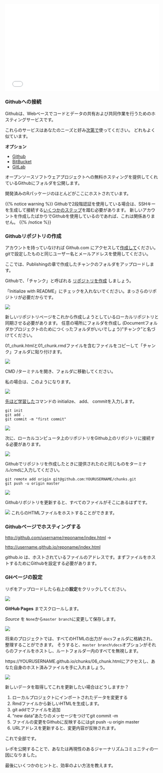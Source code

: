 <div style="position: relative; padding-bottom: 56.25%; height: 0; overflow: hidden;">
  <iframe src="//www.youtube.com/embed/A07QI3_Ie34?t=3s" style="position: absolute; top: 0; left: 0; width: 100%; height: 100%; border:0; encrypted-media" allowfullscreen title="YouTube Video"></iframe>
</div>
### Githubへの接続

Githubは、Webベースでコードとデータの共有および共同作業を行うためのホスティングサービスです。

これらのサービスはあなたのニーズと好み[次第で](https://medium.com/flow-ci/github-vs-bitbucket-vs-gitlab-vs-coding-7cf2b43888a1)使ってください。
どれもよく似ています。

**オプション**

- [Github](http://www.github.com)
- [BitBucket](https://bitbucket.org/)
- [GitLab](https://about.gitlab.com/)

オープンソースソフトウェアプロジェクトへの無料ホスティングを提供してくれているGithubにフォルダを公開します。

開発済みのRパッケージのほとんどがここにホストされています。

{{% notice warning %}}
Githubで2段階認証を使用している場合は、SSHキーを生成して接続する[いくつかのステップ](https://help.github.com/articles/generating-a-new-ssh-key-and-adding-it-to-the-ssh-agent/)を踏む必要があります。
新しいアカウントを作成したばかりでGithubを使用しているのであれば、これは関係ありません。
{{% /notice %}}

### Githubリポジトリの作成

アカウントを持っていなければ Github.com にアクセスして[作成して](https://github.com/join)ください。
gitで設定したものと同じユーザー名とメールアドレスを使用してください。

ここでは、Publishingの章で作成したチャンクのフォルダをアップロードします。

Githubで、「チャンク」と呼ばれる [リポジトリを作成](https://github.com/new) しましょう。

「Initialize with README」にチェックを入れないでください。まっさらのリポジトリが必要だからです。

![](/git/github/images/chunks.png)

新しいリポジトリページをこれから作成しようとしているローカルリポジトリと同期させる必要があります。
任意の場所にフォルダを作成し (Documentフォルダかプロジェクトのためにつくったフォルダがいいでしょう)"チャンク"と名づけてください。

01_chunk.htmlと01_chunk.rmdファイルを含むファイルをコピーして「チャンク」フォルダに貼り付けます。

![](/git/github/images/chunk_files.png)

CMD /ターミナルを開き、フォルダに移動してください。

私の場合は、このようになります。

![](/git/github/images/navigate.png)

[先ほど学習した](http://learn.r-journalism.com/en/git/git/git/)コマンドの initialize、 add、 commitを入力します。

```
git init
git add .
git commit -m "first commit"
```

![](/git/github/images/git_execute.png)

次に、ローカルコンピュータ上のリポジトリをGithub上のリポジトリに接続する必要があります。


![](/git/github/images/push_existing.png)

Githubでリポジトリを作成したときに提供されたのと同じものをターミナル/cmdに入力してください。

```
git remote add origin git@github.com:YOURUSERNAME/chunks.git
git push -u origin master
```

![](/git/github/images/git_pushed.png)

Githubリポジトリを更新すると、すべてのファイルがそこにあるはずです。

![](/git/github/images/github_yay.png)
これらのHTMLファイルをホストすることができます。

### Githubページでホスティングする

 [http://github.com/username/reponame/index.html](http://github.com/username/reponame/index.html) ->

 [http://username.github.io/reponame/index.html](http://username.github.io/reponame/index.html)

github.io は、ホストされているファイルのアドレスです。まずファイルをホストするためにGithubを設定する必要があります。

### GHページの設定

リポをアップロードしたら右上の**設定**をクリックしてください。

![](/git/github/images/settings.png)

 **GitHub Pages** までスクロールします。

 *Source* を `None`から`master branch`に変更して保存します。

![](/git/github/images/master_branch.png)


将来のプロジェクトでは、すべてのHTMLの出力が `docs`フォルダに格納され、整理することができます。
そうすると、`master branch\docs`オプションがそれらのファイルをホストし、ルートフォルダー内のすべてを無視します。



 https://YOURUSERNAME.github.io/chunks/06_chunk.htmlにアクセスし、あなた自身のホスト済みファイルを手に入れましょう。

![](/git/github/images/chunk6.png)


新しいデータを取得してこれを更新したい場合はどうしますか？

1. ローカルプロジェクトにインポートされたデータを変更する
2. Rmdファイルから新しいHTMLを生成します。
3. git addでファイルを追加
4. "new data"あたりのメッセージをつけてgit commit -m
5. ファイルの変更をGithubに反映するにはgit push -u origin master
6. URLアドレスを更新すると、変更内容が反映されます。

これで全部です。

レポを公開することで、あなたは再現性のあるジャーナリズムコミュニティの一因になりました。

最後にいくつかのヒントと、効率のよい方法を教えます。
